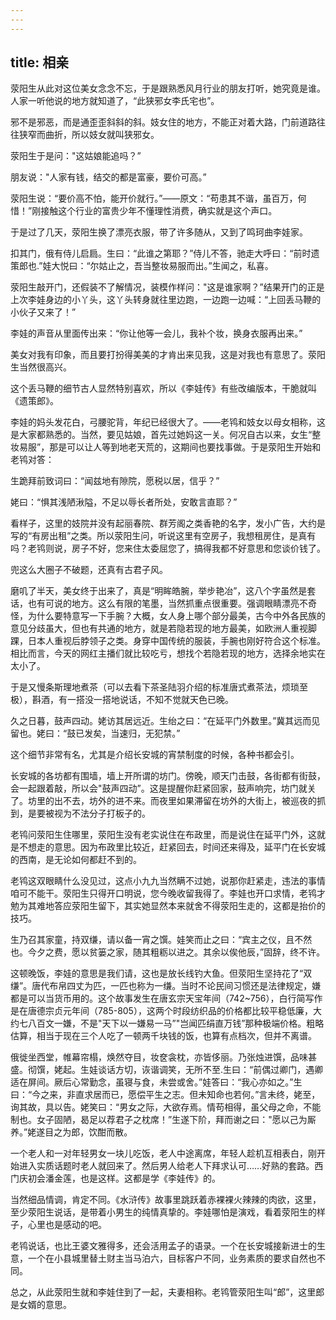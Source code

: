 ```yaml
---
---
---
```

title: 相亲
---




荥阳生从此对这位美女念念不忘，于是跟熟悉风月行业的朋友打听，她究竟是谁。人家一听他说的地方就知道了，“此狭邪女李氏宅也”。

邪不是邪恶，而是通歪歪斜斜的斜。妓女住的地方，不能正对着大路，门前道路往往狭窄而曲折，所以妓女就叫狭邪女。

荥阳生于是问："这姑娘能追吗？”

朋友说："人家有钱，结交的都是富豪，要价可高。”

荥阳生说：“要价高不怕，能开价就行。”——原文：“苟患其不谐，虽百万，何惜！”刚接触这个行业的富贵少年不懂理性消费，确实就是这个声口。

于是过了几天，荥阳生换了漂亮衣服，带了许多随从，又到了鸣珂曲李娃家。

扣其门，俄有侍儿启扃。生曰：“此谁之第耶？”侍儿不答，驰走大呼曰：“前时遗策郎也.”娃大悦曰：“尔姑止之，吾当整妆易服而出。”生闻之，私喜。

荥阳生敲开门，还假装不了解情况，装模作样问："这是谁家啊？”结果开门的正是上次李娃身边的小丫头，这丫头转身就往里边跑，一边跑一边喊：“上回丢马鞭的小伙子又来了！”

李娃的声音从里面传出来：“你让他等一会儿，我补个妆，换身衣服再出来。”

美女对我有印象，而且要打扮得美美的才肯出来见我，这是对我也有意思了。荥阳生当然很高兴。

这个丢马鞭的细节古人显然特别喜欢，所以《李娃传》有些改编版本，干脆就叫《遗策郎》。

李娃的妈头发花白，弓腰驼背，年纪已经很大了。——老鸨和妓女以母女相称，这是大家都熟悉的。当然，要见姑娘，首先过她妈这一关。何况自古以来，女生“整妆易服”，那是可以让人等到地老天荒的，这期间也要找事做。于是荥阳生开始和老鸨对答：

生跪拜前致词曰：“闻兹地有隙院，愿税以居，信乎？”

姥曰：“惧其浅陋湫隘，不足以辱长者所处，安敢言直耶？”

看样子，这里的妓院并没有起丽春院、群芳阁之类香艳的名字，发小广告，大约是写的“有房出租”之类。所以荥阳生问，听说这里有空房子，我想租房住，是真有吗？老鸨则说，房子不好，您来住太委屈您了，搞得我都不好意思和您谈价钱了。

兜这么大圈子不破题，还真有古君子风。

磨叽了半天，美女终于出来了，真是“明眸皓腕，举步艳冶”，这八个字虽然是套话，也有可说的地方。这么有限的笔墨，当然抓重点很重要。强调眼睛漂亮不奇怪，为什么要特意写一下手腕？大概，女人身上哪个部分最美，古今中外各民族的意见分歧虽大，但也有共通的地方，就是若隐若现的地方最美，如欧洲人重视脚踝，日本人重视后脖领子之类。身穿中国传统的服装，手腕也刚好符合这个标准。相比而言，今天的网红主播们就比较吃亏，想找个若隐若现的地方，选择余地实在太小了。

于是又慢条斯理地煮茶（可以去看下茶圣陆羽介绍的标准唐式煮茶法，烦琐至极），斟酒，有一搭没一搭地说话，不知不觉就天色已晚。

久之日暮，鼓声四动。姥访其居远近。生绐之曰：“在延平门外数里。”冀其远而见留也。姥曰：“鼓已发矣，当速归，无犯禁。”

这个细节非常有名，尤其是介绍长安城的宵禁制度的时候，各种书都会引。

长安城的各坊都有围墙，墙上开所谓的坊门。傍晚，顺天门击鼓，各街都有街鼓，会一起跟着敲，所以会"鼓声四动”。这是提醒你赶紧回家，鼓声响完，坊门就关了。坊里的出不去，坊外的进不来。而夜里如果滞留在坊外的大街上，被巡夜的抓到，是要被视为不法分子打板子的。

老鸨问荥阳生住哪里，荥阳生没有老实说住在布政里，而是说住在延平门外，这就是不想走的意思。因为布政里比较近，赶紧回去，时间还来得及，延平门在长安城的西南，是无论如何都赶不到的。

老鸨这双眼睛什么没见过，这点小九九当然瞒不过她，说那你赶紧走，违法的事情咱可不能干。荥阳生只得开口明说，您今晚收留我得了。李娃也开口求情，老鸨才勉为其难地答应荥阳生留下，其实她显然本来就舍不得荥阳生走的，这都是抬价的技巧。

生乃召其家童，持双缣，请以备一宵之馔。娃笑而止之曰：“宾主之仪，且不然也。今夕之费，愿以贫篓之家，随其粗粝以进之。其余以俟他辰，”固辞，终不许。

这顿晚饭，李娃的意思是我们请，这也是放长线钓大鱼。但荥阳生坚持花了“双缣”。唐代布帛四丈为匹，一匹也称为一缣。当时不论民间习惯还是法律规定，嫌都是可以当货币用的。这个故事发生在唐玄宗天宝年间（742~756），白行简写作是在唐德宗贞元年间（785-805），这两个时段纺织品的价格都比较平稳低廉，大约七八百文一嫌，不是"天下以一嫌易一马”"岂闻匹绢直万钱”那种极端价格。粗略估算，相当于现在三个人吃了一顿两千块钱的饭，也算有点档次，但并不离谱。

俄徙坐西堂，帷幕帘榻，焕然夺目，妆奁衾枕，亦皆侈丽。乃张烛进馔，品味甚盛。彻馔，姥起。生娃谈话方切，诙谐调笑，无所不至.生曰：“前偶过卿门，遇卿适在屏间。厥后心常勤念，虽寝与食，未尝或舍。”娃答曰：“我心亦如之。”生曰：“今之来，非直求居而已，愿偿平生之志。但未知命也若何。”言未终，姥至，询其故，具以告。姥笑曰：“男女之际，大欲存焉。情苟相得，虽父母之命，不能制也。女子固陋，曷足以荐君子之枕席！”生遂下阶，拜而谢之曰："愿以己为厮养。”姥遂目之为郎，饮酣而散。

一个老人和一对年轻男女一块儿吃饭，老人中途离席，年轻人趁机互相表白，刚开始进入实质话题时老人就回来了。然后男人给老人下拜求认可……好熟的套路。西门庆初会潘金莲，也是这样。这都是学《李娃传》的。

当然细品情调，肯定不同。《水浒传》故事里跳跃着赤裸裸火辣辣的肉欲，这里，至少荥阳生说话，是带着小男生的纯情真挚的。李娃哪怕是演戏，看着荥阳生的样子，心里也是感动的吧。

老鸨说话，也比王婆文雅得多，还会活用孟子的语录。一个在长安城接新进士的生意，一个在小县城里替土财主当马泊六，目标客户不同，业务素质的要求自然也不同。

总之，从此荥阳生就和李娃住到了一起，夫妻相称。老鸨管荥阳生叫“郎”，这里郎是女婿的意思。